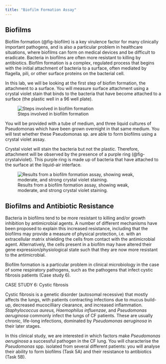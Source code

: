 ```yaml
---
title: "Biofilm Formation Assay"
---
```


## Biofilms {#sec-biofilms}

Biofilm formation (@fig-biofilm) is a key virulence factor for many clinically important pathogens, and is also a particular problem in healthcare situations, where biofilms can form on medical devices and be difficult to eradicate. Bacteria in biofilms are often more resistant to killing by antibiotics. Biofilm formation is a complex, regulated process that begins with the initial attachment of bacteria to a surface, often mediated by flagella, pili, or other surface proteins on the bacterial cell. 

In this lab, we will be looking at the first step of biofim formation, the attachment to a surface. You will measure surface attachment using a crystal violet stain that binds to the bacteria that have become attached to a surface (the plastic well in a 96 well plate).

![Steps involved in biofilm formation](images/biofilm.jpg){#fig-biofilm}

You will be provided with a tube of medium, and three liquid cultures of Pseudomonas which have been grown overnight in that same medium. You will test whether these Pseudomonas sp. are able to form biofilms using a crystal violet assay.

Crystal violet will stain the bacteria but not the plastic. Therefore, attachment will be observed by the presence of a purple ring (@fig-crystalviolet). This purple ring is made up of bacteria that have attached to the surface at the liquid-air interface.

![Results from a biofilm formation assay, showing weak, moderate, and strong crystal violet staining.](images/crystalviolet.jpg){#fig-crystalviolet}


## Biofilms and Antibiotic Resistance

Bacteria in biofilms tend to be more resistant to killing and/or growth inhibition by antimicrobial agents. A number of different mechanisms have been proposed to explain this increased resistance, including that the biofilms may provide a measure of physical protection, i.e. with an extracellular matrix shielding the cells from contact with the antimicrobial agent. Alternatively, the cells present in a biofilm may have altered their gene expression/physiological state such that they are now more resistant to the antimicrobial. 

Biofilm formation is a particular problem in clinical microbiology in the case of some respiratory pathogens, such as the pathogens that infect cystic fibrosis patients (Case study 6).

::: {.case-study title="Case Study 6"}

CASE STUDY 6: Cystic fibrosis

Cystic fibrosis is a genetic disorder (autosomal recessive) that mostly affects the lungs, with patients contracting infections due to mucus build-up, decreased mucocilliary clearance, and increased inflammation. <i>Staphylococcus aureus, Haemophilus influenzae</i>, and <i>Pseudomonas aeruginosa</i> commonly infect the lungs of CF patients. These are usually chronic, life-long infections, dominated by <i>Pseudomonas aeruginosa</i> in their later stages.

In this clinical study, we are interested in which factors make <i>Pseudomonas aeruginosa</i> a successful pathogen in the CF lung. You will characterise the <i>Pseudomonas</i> spp. isolated from several different patients: you will analyse their ability to form biofilms (Task 5A) and their resistance to antibiotics (Task 5B).

:::